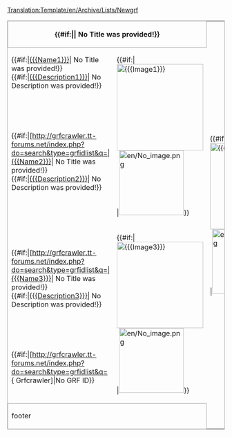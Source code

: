 <noinclude>[[Translation:Template/en/Archive/Lists/Newgrf]]</noinclude><!--

testing.

-->

<table style="border: 1px solid #aaa;">   
<tr><th colspan="2" style="border: 1px solid #aaa;">{{#if:{{{Title|}}}|{{{Title}}}| No Title was provided!}}</th></tr>

<!-- NewGrf1 -->
<tr><td width="600" valign="top">{{#if:{{{Name1|}}}|[[{{{Name1}}}]]| No Title was provided!}}<br>
{{#if:{{{Description1|}}}|[[{{{Description1}}}]]| No Description was provided!}}</td>
<td rowspan="2">{{#if:{{{Image1|}}}|[[File:{{{Image1}}}|thumb|200px]]|[[File:en/No image.png|150px]]}}</td></tr>
<tr><td>{{#if:{{{Id1|}}}|[http://grfcrawler.tt-forums.net/index.php?do=search&type=grfidlist&q={{{en/Id1}} Grfcrawler]|No GRF ID}}</td></tr>


<!-- NewGrf2 -->
<tr><td width="600" valign="top">{{#if:{{{Name2|}}}|[[{{{Name2}}}]]| No Title was provided!}}<br>
{{#if:{{{Description2|}}}|[[{{{Description2}}}]]| No Description was provided!}}</td>
<td rowspan="2">{{#if:{{{Image2|}}}|[[File:{{{Image2}}}|thumb|200px]]|[[File:en/No image.png|150px]]}}</td></tr>
<tr><td>{{#if:{{{Id2|}}}|[http://grfcrawler.tt-forums.net/index.php?do=search&type=grfidlist&q={{{en/Id2}} Grfcrawler]|No GRF ID}}</td></tr>

<!-- NewGrf3 -->
<tr><td width="600" valign="top">{{#if:{{{Name3|}}}|[[{{{Name3}}}]]| No Title was provided!}}<br>
{{#if:{{{Description3|}}}|[[{{{Description3}}}]]| No Description was provided!}}</td>
<td rowspan="2">{{#if:{{{Image3|}}}|[[File:{{{Image3}}}|thumb|200px]]|[[File:en/No image.png|150px]]}}</td></tr>
<tr><td>{{#if:{{{Id3|}}}|[http://grfcrawler.tt-forums.net/index.php?do=search&type=grfidlist&q={{{en/Id3}} Grfcrawler]|No GRF ID}}</td></tr>

<tr><td colspan="2" style="border: 1px solid #aaa;">footer</td></tr>
</table>



<!-- Parameters

{{Newgrf
|Name        =
|Id          =
|Description = 
|Image       =

|Homepage    =
|Links       = 

|Years       =  cannot implement as intended using wiki
|Nationality =  cannot implement as intended using wiki

|revision    =  later
|newcargoes  =  later
|32bpp       =  later
}}
-->

<!-- other

<noinclude>[[Category:]]</noinclude>

-->